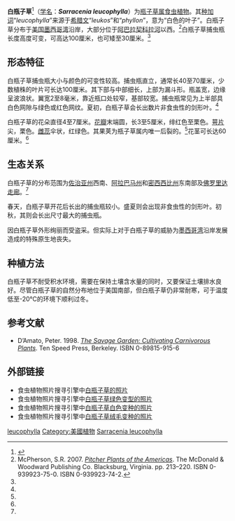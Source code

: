 {{noteTA
|G1=Carnivorous Plant
}}
{{speciesbox
|image = Sarracenia leucophylla at the Brooklyn Botanic Garden (81396)b.jpg
|status = VU
|status_system = IUCN2.3
|genus = Sarracenia
|species = leucophylla
|authority = Raf.
|range_map = Sarracenia leucophylla range.png
|range_map_caption = 白瓶子草的分布地
|synonyms =
*''Sarracenia leucophilla'' <small>(''lapsus'')</small>
*''Sarracenia drummondii''
|}}
'''白瓶子草'''<ref name="夏洛特2007">{{cite book | title=[[食蟲植物觀賞&栽培圖鑑|食蟲植物觀賞&栽培圖鑑]] | publisher=商周出版 | author=夏洛特 | year=2007 | pages=108–109 | isbn=978-986-124-850-9}}</ref>（[[学名|学名]]：'''''Sarracenia leucophylla'''''）为[[瓶子草属|瓶子草属]][[食虫植物|食虫植物]]。其[[种加词|种加词]]“''leucophylla''”来源于[[希腊文|希腊文]]“''leukos''”和“''phyllon''”，意为“白色的叶子”。白瓶子草分布于[[美国|美国]][[墨西哥湾|墨西哥湾]]沿岸，大部分位于[[阿巴拉契科拉河|阿巴拉契科拉河]]以西。<ref name=PPA>McPherson, S.R. 2007. ''[[美洲的瓶子草|Pitcher Plants of the Americas]]''. The McDonald & Woodward Publishing Co. Blacksburg, Virginia. pp. 213–220. ISBN 0-939923-75-0. ISBN 0-939923-74-2.</ref>白瓶子草捕虫瓶长度高度可变，可高达100厘米，也可矮至30厘米。<ref name=PPA />

== 形态特征 ==
{{multiple image
| direction = vertical
| align  = left
| width  = 220
| image1 = Sarracenia leucophylla.jpg
| caption1 = 白瓶子草的瓶盖上表面
| image2 = Sarracenia leucophylla flower.jpg
| caption2 = 白瓶子草的花朵
| image3 = Sarracenia_leucophylla_at_the_Brooklyn_Botanic_Garden_(81396)b.jpg
| caption3 = 白瓶子草的花朵，拍攝於[[紐約|紐約]]布魯克林植物園。
}}
白瓶子草捕虫瓶大小与颜色的可变性较高。捕虫瓶直立，通常长40至70厘米，少数植株的叶片可长达100厘米。其下部与中部细长，上部为漏斗形。瓶盖宽，边缘呈波浪状。翼宽2至8毫米，靠近瓶口处较窄，基部较宽。捕虫瓶常见为上半部具白色网隙与绿色或红色网纹。夏初，白瓶子草会长出数片非食虫性的剑形叶。<ref name=PPA />

白瓶子草的花朵直径4至7厘米。[[花瓣|花瓣]]末端圆，长3至5厘米，绯红色至栗色。[[萼片|萼片]]尖，栗色。[[雌蕊|雌蕊]]伞状，红绿色。其果荚为瓶子草属内唯一后裂的。<ref name=PPA />花茎可长达60厘米。<ref name="夏洛特2007" />

== 生态关系 ==
白瓶子草的分布范围为[[佐治亚州|佐治亚州]]西南、[[阿拉巴马州|阿拉巴马州]]和[[密西西比州|密西西比州]]东南部及[[佛罗里达走廊|佛罗里达走廊]]。<ref name=PPA />

春天，白瓶子草开花后长出的捕虫瓶较小。盛夏则会出现非食虫性的剑形叶。初秋，其则会长出尺寸最大的捕虫瓶。

因白瓶子草外形绚丽而受盗采。但实际上对于白瓶子草的威胁为[[墨西哥湾|墨西哥湾]]沿岸发展造成的特殊原生地丧失。

== 种植方法 ==
白瓶子草不耐受积水环境，需要在保持土壤含水量的同时，又要保证土壤排水良好。尽管白瓶子草的自然分布地位于美国南部，但白瓶子草仍非常耐寒，可于温度低至-20℃的环境下顺利过冬。

== 参考文献 ==
{{reflist|2}}
{{refbegin}}
* D’Amato, Peter. 1998. ''[[野性花园：食虫植物栽培|The Savage Garden: Cultivating Carnivorous Plants]]''. Ten Speed Press, Berkeley. ISBN 0-89815-915-6
{{refend}}

== 外部链接 ==
{{refbegin|2}}
* 食虫植物照片搜寻引擎中[http://www.cpphotofinder.com/sarracenia-leucophylla-531.html 白瓶子草的照片] {{Wayback|url=http://www.cpphotofinder.com/sarracenia-leucophylla-531.html |date=20201206014604 }}
* 食虫植物照片搜寻引擎中[http://www.cpphotofinder.com/sarracenia-leucophylla-f-viridescens-4541.html 白瓶子草绿色变型的照片] {{Wayback|url=http://www.cpphotofinder.com/sarracenia-leucophylla-f-viridescens-4541.html |date=20210124025050 }}
* 食虫植物照片搜寻引擎中[http://www.cpphotofinder.com/sarracenia-leucophylla-var-alba-5133.html 白瓶子草白色变种的照片] {{Wayback|url=http://www.cpphotofinder.com/sarracenia-leucophylla-var-alba-5133.html |date=20210117212244 }}
* 食虫植物照片搜寻引擎中[http://www.cpphotofinder.com/sarracenia-leucophylla-var-pubescens-2613.html 白瓶子草绒毛变种的照片] {{Wayback|url=http://www.cpphotofinder.com/sarracenia-leucophylla-var-pubescens-2613.html |date=20210226003527 }}
{{commons-inline|Sarracenia leucophylla|白瓶子草}}
{{wikispecies-inline|Sarracenia leucophylla|白瓶子草}}
{{refend}}

{{Sarracenia}}

{{Taxonbar|from=Q1752921}}

[[Category:瓶子草属|leucophylla]]
[[Category:美國植物|Category:美國植物]]
[[Category:北美洲食虫植物|Sarracenia leucophylla]]